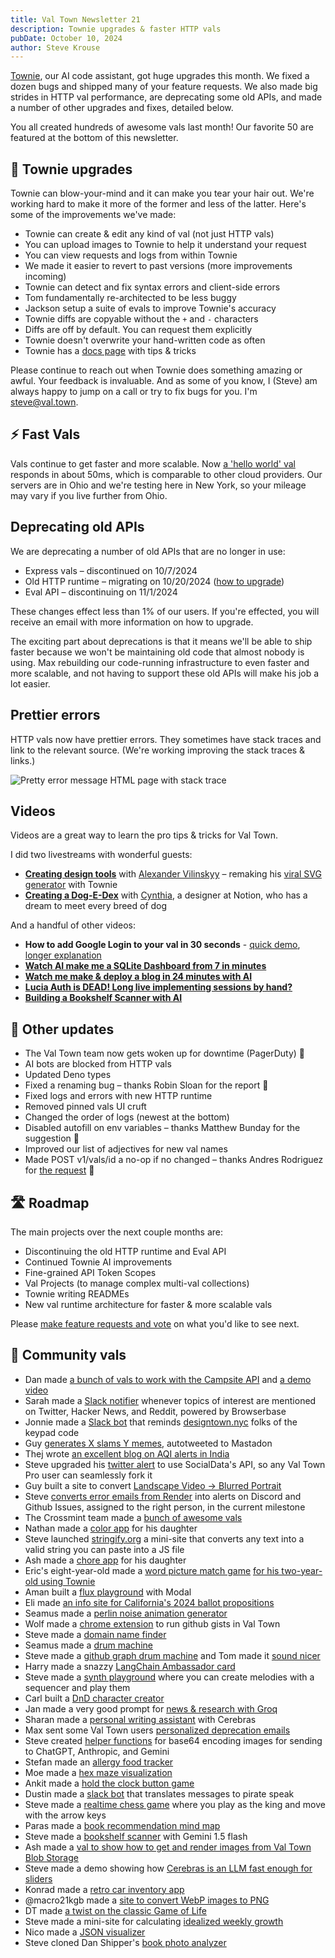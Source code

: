 ```yaml
---
title: Val Town Newsletter 21
description: Townie upgrades & faster HTTP vals
pubDate: October 10, 2024
author: Steve Krouse
---
```



[Townie](https://val.town/townie), our AI code assistant, got huge upgrades this month. We fixed a dozen bugs and shipped many of your feature requests. We also made big strides in HTTP val performance, are deprecating some old APIs, and made a number of other upgrades and fixes, detailed below.

You all created hundreds of awesome vals last month! Our favorite 50 are featured at the bottom of this newsletter.

## 🤖 Townie upgrades

Townie can blow-your-mind and it can make you tear your hair out. We're working hard to make it more of the former and less of the latter. Here's some of the improvements we've made:

- Townie can create & edit any kind of val (not just HTTP vals)
- You can upload images to Townie to help it understand your request
- You can view requests and logs from within Townie
- We made it easier to revert to past versions (more improvements incoming)
- Townie can detect and fix syntax errors and client-side errors
- Tom fundamentally re-architected to be less buggy
- Jackson setup a suite of evals to improve Townie's accuracy
- Townie diffs are copyable without the `+` and `-` characters
- Diffs are off by default. You can request them explicitly
- Townie doesn't overwrite your hand-written code as often
- Townie has a [docs page](https://docs.val.town/reference/townie/) with tips & tricks

Please continue to reach out when Townie does something amazing or awful. Your feedback is invaluable. And as some of you know, I (Steve) am always happy to jump on a call or try to fix bugs for you. I'm steve@val.town.

## ⚡️ Fast Vals

Vals continue to get faster and more scalable. Now [a 'hello world' val](https://www.val.town/v/stevekrouse/hello_world) responds in about 50ms, which is comparable to other cloud providers. Our servers are in Ohio and we're testing here in New York, so your mileage may vary if you live further from Ohio.

## Deprecating old APIs

We are deprecating a number of old APIs that are no longer in use:

- Express vals – discontinued on 10/7/2024
- Old HTTP runtime – migrating on 10/20/2024 ([how to upgrade](https://docs.val.town/troubleshooting/migrating-deprecated-http-vals/))
- Eval API – discontinuing on 11/1/2024

These changes effect less than 1% of our users. If you're effected, you will receive an email with more information on how to upgrade.

The exciting part about deprecations is that it means we'll be able to ship faster because we won't be maintaining old code that almost nobody is using. Max rebuilding our code-running infrastructure to even faster and more scalable, and not having to support these old APIs will make his job a lot easier.

## Prettier errors

HTTP vals now have prettier errors. They sometimes have stack traces and link to the relevant source. (We're working improving the stack traces & links.)

<Image
  src={PrettyErrors}
  alt="Pretty error message HTML page with stack trace"
/>

## Videos

Videos are a great way to learn the pro tips & tricks for Val Town.

I did two livestreams with wonderful guests:

- [**Creating design tools**](https://www.youtube.com/watch?v=OtqmldWYJoo) with [Alexander Vilinskyy](https://x.com/vilinskyy) – remaking his [viral SVG generator](https://x.com/vilinskyy/status/1834982920685269308) with Townie
- [**Creating a Dog-E-Dex**](https://www.youtube.com/watch?v=vsvBroU9I68) with [Cynthia](https://x.com/yescynfria), a designer at Notion, who has a dream to meet every breed of dog

And a handful of other videos:

- **How to add Google Login to your val in 30 seconds** - [quick demo](https://x.com/stevekrouse/status/1844426213353455701), [longer explanation](https://x.com/stevekrouse/status/1842328023049117787)
- [**Watch AI make me a SQLite Dashboard from 7 in minutes**](https://youtu.be/pJJfCMsklqg)
- [**Watch me make & deploy a blog in 24 minutes with AI**](https://x.com/stevekrouse/status/1836457427677458826)
- [**Lucia Auth is DEAD! Long live implementing sessions by hand?**](https://youtube.com/live/lmEgcuVm0jI)
- [**Building a Bookshelf Scanner with AI**](https://youtube.com/live/xPvLUHvTgwM)

## 🎉 Other updates

- The Val Town team now gets woken up for downtime (PagerDuty) 🚨
- AI bots are blocked from HTTP vals
- Updated Deno types
- Fixed a renaming bug – thanks Robin Sloan for the report 🙏
- Fixed logs and errors with new HTTP runtime
- Removed pinned vals UI cruft
- Changed the order of logs (newest at the bottom)
- Disabled autofill on env variables – thanks Matthew Bunday for the suggestion 🙏
- Improved our list of adjectives for new val names
- Made POST v1/vals/id a no-op if no changed – thanks Andres Rodriguez for [the request](https://github.com/val-town/val-town-product/issues/185) 🙏

## 🛣️ Roadmap

The main projects over the next couple months are:

- Discontinuing the old HTTP runtime and Eval API
- Continued Townie AI improvements
- Fine-grained API Token Scopes
- Val Projects (to manage complex multi-val collections)
- Townie writing READMEs
- New val runtime architecture for faster & more scalable vals

Please [make feature requests and vote](https://github.com/val-town/val-town-product/discussions?discussions) on what you'd like to see next.

## 🌟 Community vals

- Dan made [a bunch of vals to work with the Campsite API](https://www.val.town/u/campsite) and [a demo video](https://x.com/DanPhilibin/status/1833619842303463748)
- Sarah made a [Slack notifier](https://x.com/SarahChieng/status/1833602967410528594) whenever topics of interest are mentioned on Twitter, Hacker News, and Reddit, powered by Browserbase
- Jonnie made a [Slack bot](https://x.com/destroytoday/status/1834408549549494302) that reminds [designtown.nyc](https://designtown.nyc) folks of the keypad code
- Guy [generates X slams Y memes](https://x.com/gvy_dvpont/status/1841818282719924430), autotweeted to Mastadon
- Thej wrote [an excellent blog on AQI alerts in India](https://thejeshgn.com/2024/09/11/simple-imd-alerts/)
- Steve upgraded his [twitter alert](https://www.val.town/v/stevekrouse/twitterAlert) to use SocialData's API, so any Val Town Pro user can seamlessly fork it
- Guy built a site to convert [Landscape Video -> Blurred Portrait](https://x.com/gvy_dvpont/status/1840894297698128246)
- Steve [converts error emails from Render](https://www.val.town/v/stevekrouse/renderEmails) into alerts on Discord and Github Issues, assigned to the right person, in the current milestone
- The Crossmint team made a [bunch of awesome vals](https://x.com/stevekrouse/status/1835778062237008084)
- Nathan made a [color app](https://x.com/stevekrouse/status/1836031718249083128) for his daughter
- Steve launched [stringify.org](https://stringify.org) a mini-site that converts any text into a valid string you can paste into a JS file
- Ash made a [chore app](https://x.com/stevekrouse/status/1836136881702031425) for his daughter
- Eric's eight-year-old made a [word picture match game](https://efoley-wordpicturematch.web.val.run/) [for his two-year-old using Townie](https://x.com/ericdfoley/status/1840478366408798277)
- Aman built a [flux playground](https://x.com/_amankishore/status/1840522105403961439) with Modal
- Eli made [an info site for California's 2024 ballot propositions](https://madprops2024.org/)
- Seamus made a [perlin noise animation generator](https://x.com/stevekrouse/status/1838666792484638992)
- Wolf made a [chrome extension](https://x.com/stevekrouse/status/1838592604734202102) to run github gists in Val Town
- Steve made a [domain name finder](https://x.com/stevekrouse/status/1834709297869070764)
- Seamus made a [drum machine](https://x.com/stevekrouse/status/1838590564993765706)
- Steve made a [github graph drum machine](https://x.com/stevekrouse/status/1839421869466018061) and Tom made it [sound nicer](https://x.com/stevekrouse/status/1839700676760186896)
- Harry made a snazzy [LangChain Ambassador card](https://x.com/zhanghaili0610/status/1840602999443640343)
- Steve made a [synth playground](https://x.com/stevekrouse/status/1838248962865647838) where you can create melodies with a sequencer and play them
- Carl built a [DnD character creator](https://x.com/stevekrouse/status/1832391129586638943)
- Jan made a very good prompt for [news & research with Groq](https://x.com/yawnxyz/status/1841613186531000522)
- Sharan made a [personal writing assistant](https://x.com/sharanbabu2001/status/1832549769111015900) with Cerebras
- Max sent some Val Town users [personalized deprecation emails](https://x.com/stevekrouse/status/1843310733511324131)
- Steve created [helper functions](https://www.val.town/v/stevekrouse/fileToDataURL) for base64 encoding images for sending to ChatGPT, Anthropic, and Gemini
- Stefan made an [allergy food tracker](https://x.com/stefanboesen/status/1833364392232296897)
- Moe made a [hex maze visualization](https://x.com/0xMoe_/status/1840079699344588805)
- Ankit made a [hold the clock button game](https://x.com/ankitkr0/status/1833410323543404961)
- Dustin made a [slack bot](https://x.com/dctalbot/status/1840478366408798277) that translates messages to pirate speak
- Steve made a [realtime chess game](https://x.com/stevekrouse/status/1838654708342481267) where you play as the king and move with the arrow keys
- Paras made a [book recommendation mind map](https://x.com/paraschopra/status/1835311841024614581)
- Steve made a [bookshelf scanner](https://x.com/stevekrouse/status/1835740596884951317) with Gemini 1.5 flash
- Ash made a [val to show how to get and render images from Val Town Blob Storage](https://www.val.town/v/ashryanio/getBlobAndRenderAsImage)
- Steve made a demo showing how [Cerebras is an LLM fast enough for sliders](https://x.com/stevekrouse/status/1842308619897069918)
- Konrad made a [retro car inventory app](https://val.town/v/konradmoneta/carInventory)
- @macro21kgb made a [site to convert WebP images to PNG](https://www.val.town/v/macro21kgb/imageConverterSite)
- DT made [a twist on the classic Game of Life](https://www.val.town/v/dthyresson/gameOfLifeSite)
- Steve made a mini-site for calculating [idealized weekly growth](https://stevekrouse-growth.web.val.run/)
- Nico made a [JSON visualizer](https://x.com/nbbaier/status/1840308862856896721)
- Steve cloned Dan Shipper's [book photo analyzer](https://x.com/stevekrouse/status/1836781662161588486)
